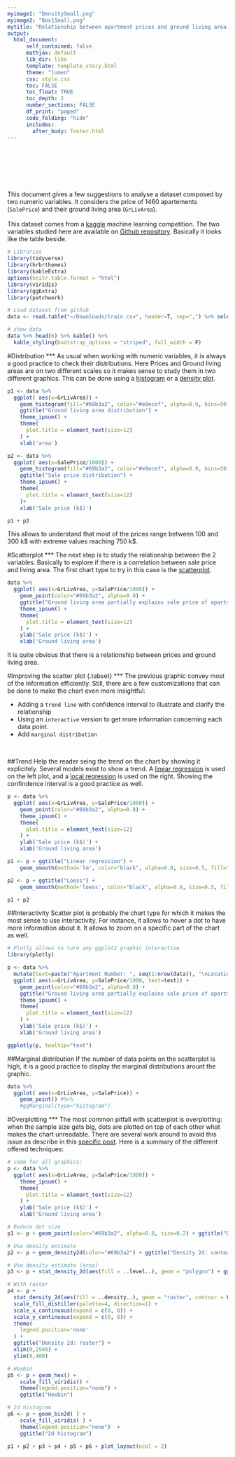 ```yaml
---
myimage1: "DensitySmall.png"
myimage2: "Box1Small.png"
mytitle: "Relationship between apartment prices and ground living area."
output:
  html_document:
      self_contained: false    
      mathjax: default
      lib_dir: libs
      template: template_story.html
      theme: "lumen"
      css: style.css
      toc: FALSE
      toc_float: TRUE
      toc_depth: 2
      number_sections: FALSE
      df_print: "paged"
      code_folding: "hide"
      includes: 
        after_body: footer.html
---
```


<br><br>
<div class="mycontent">






<div class = "row">
<div class = "col-md-8">
<br><br><br>
This document gives a few suggestions to analyse a dataset composed by two numeric variables. It considers the price of 1460 apartements (`SalePrice`) and their ground living area (`GrLivArea`).
<br><br>
This dataset comes from a [kaggle](https://www.kaggle.com/c/house-prices-advanced-regression-techniques/data) machine learning competition. The two variables studied here are available on [Github repository](https://github.com/holtzy/data_to_viz/tree/master/Example_dataset). Basically it looks like the table beside.
</div>
<div class = "col-md-4">
```r
# Libraries
library(tidyverse)
library(hrbrthemes)
library(kableExtra)
options(knitr.table.format = "html")
library(viridis)
library(ggExtra)
library(patchwork)

# Load dataset from github
data <- read.table("~/Downloads/train.csv", header=T, sep=",") %>% select(GrLivArea, SalePrice)

# show data
data %>% head(6) %>% kable() %>%
  kable_styling(bootstrap_options = "striped", full_width = F)
```
</div>
</div>


#Distribution
***
As usual when working with numeric variables, it is always a good practice to check their distributions. Here Prices and Ground living areas are on two different scales so it makes sense to study them in two different graphics. This can be done using a [histogram]() or a [density plot]().

```r
p1 <- data %>% 
  ggplot( aes(x=GrLivArea)) +
    geom_histogram(fill="#69b3a2", color="#e9ecef", alpha=0.9, bins=50) +
    ggtitle("Ground living area distribution") +
    theme_ipsum() +
    theme(
      plot.title = element_text(size=12)
    ) +
    xlab('area')

p2 <- data %>% 
  ggplot( aes(x=SalePrice/1000)) +
    geom_histogram(fill="#69b3a2", color="#e9ecef", alpha=0.9, bins=50) +
    ggtitle("Sale price distribution") +
    theme_ipsum() +
    theme(
      plot.title = element_text(size=12)
    )+
    xlab('Sale price (k$)')

p1 + p2
```

This allows to understand that most of the prices range between 100 and 300 k\$ with extreme values reaching 750 k\$.





#Scatterplot
***
The next step is to study the relationship between the 2 variables. Basically to explore if there is a correlation between sale price and living area. The first chart type to try in this case is the [scatterplot]().
```r
data %>% 
  ggplot( aes(x=GrLivArea, y=SalePrice/1000)) +
    geom_point(color="#69b3a2", alpha=0.8) +
    ggtitle("Ground living area partially explains sale price of apartments") +
    theme_ipsum() +
    theme(
      plot.title = element_text(size=12)
    ) +
    ylab('Sale price (k$)') +
    xlab('Ground living area')
```
It is quite obvious that there is a relationship between prices and ground living area.


#Improving the scatter plot {.tabset}
***
The previous graphic convey most of the information efficiently. Still, there are a few customizations that can be done to make the chart even more insightful:  

- Adding a `trend line` with confidence interval to illustrate and clarify the relationship
- Using an `interactive` version to get more information concerning each data point.
- Add `marginal distribution`

<br>

##Trend
Help the reader seing the trend on the chart by showing it explicitely. Several models exist to show a trend. A [linear regression](https://en.wikipedia.org/wiki/Linear_regression) is used on the left plot, and a  [local regression](https://en.wikipedia.org/wiki/Local_regression) is used on the right. Showing the confindence interval is a good practice as well.
```r
p <- data %>% 
  ggplot( aes(x=GrLivArea, y=SalePrice/1000)) +
    geom_point(color="#69b3a2", alpha=0.8) +
    theme_ipsum() +
    theme(
      plot.title = element_text(size=12)
    ) +
    ylab('Sale price (k$)') +
    xlab('Ground living area')

p1 <- p + ggtitle("Linear regression") +
    geom_smooth(method='lm', color="black", alpha=0.8, size=0.5, fill="skyblue", se=FALSE)

p2 <- p + ggtitle("Loess") +
    geom_smooth(method='loess', color="black", alpha=0.8, size=0.5, fill="skyblue")

p1 + p2
```

##Interactivity
Scatter plot is probably the chart type for which it makes the most sense to use interactivity. For instance, it allows to hover a dot to have more information about it. It allows to zoom on a specific part of the chart as well.

```r
# Plotly allows to turn any ggplot2 graphic interactive
library(plotly)

p <- data %>% 
  mutate(text=paste("Apartment Number: ", seq(1:nrow(data)), "\nLocation: New York\nAny other information you need..", sep="")) %>%
  ggplot( aes(x=GrLivArea, y=SalePrice/1000, text=text)) +
    geom_point(color="#69b3a2", alpha=0.8) +
    ggtitle("Ground living area partially explains sale price of apartments") +
    theme_ipsum() +
    theme(
      plot.title = element_text(size=12)
    ) +
    ylab('Sale price (k$)') +
    xlab('Ground living area')

ggplotly(p, tooltip="text")
```


##Marginal distribution
If the number of data points on the scatterplot is high, it is a good practice to display the marginal distributions arount the graphic.
```r
data %>% 
  ggplot( aes(x=GrLivArea, y=SalePrice)) +
    geom_point() #%>%
    #ggMarginal(type="histogram")
```



#Overplotting
***
The most common pitfall with scatterplot is overplotting: when the sample size gets big, dots are plotted on top of each other what makes the chart unreadable. There are several work around to avoid this issue as describe in this [specific post](). Here is a summary of the different offered techniques:

```r
# code for all graphics:
p <- data %>% 
  ggplot( aes(x=GrLivArea, y=SalePrice/1000)) +
    theme_ipsum() +
    theme(
      plot.title = element_text(size=12)
    ) +
    ylab('Sale price (k$)') +
    xlab('Ground living area') 

# Reduce dot size
p1 <- p + geom_point(color="#69b3a2", alpha=0.8, size=0.2) + ggtitle("Dot size") 

# Use density estimate
p2 <- p + geom_density2d(color="#69b3a2") + ggtitle("Density 2d: contour") 

# Use density estimate (area)
p3 <- p + stat_density_2d(aes(fill = ..level..), geom = "polygon") + ggtitle("Density 2d: area") + theme(legend.position="none")

# With raster
p4 <- p +
  stat_density_2d(aes(fill = ..density..), geom = "raster", contour = FALSE) +
  scale_fill_distiller(palette=4, direction=1) +
  scale_x_continuous(expand = c(0, 0)) +
  scale_y_continuous(expand = c(0, 0)) +
  theme(
    legend.position='none'
  ) +
  ggtitle("Density 2d: raster") +
  xlim(0,2500) +
  ylim(0,400)

# Hexbin
p5 <- p + geom_hex() +
    scale_fill_viridis() +
    theme(legend.position="none") + 
    ggtitle("Hexbin")

# 2d histogram
p6 <- p + geom_bin2d( ) +
    scale_fill_viridis( ) +
    theme(legend.position="none")  + 
    ggtitle("2d histogram") 

p1 + p2 + p3 + p4 + p5 + p6 + plot_layout(ncol = 2)
```





